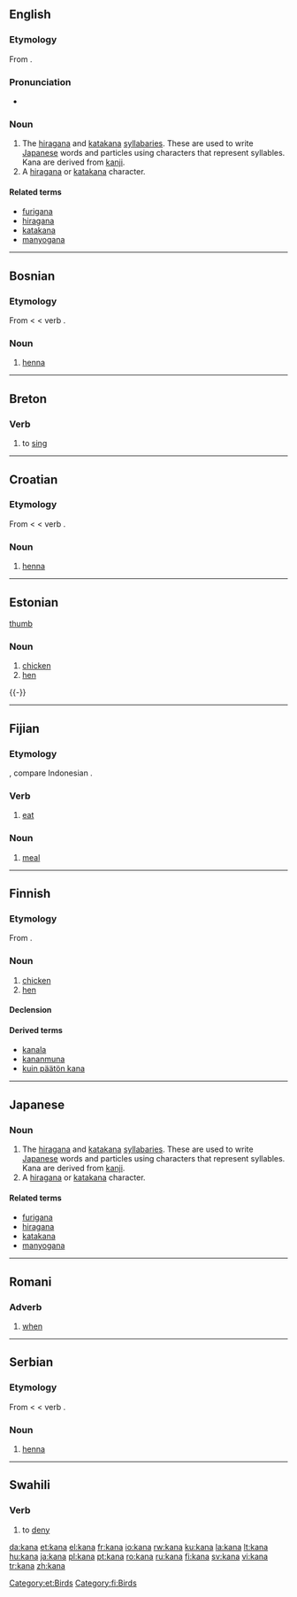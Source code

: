 ==English==
{{wikipedia}}

===Etymology===
From {{Ja.}} {{term|sc=Jpan|仮名|tr=kana||syllabary|lang=ja}}.

===Pronunciation===
*{{rhymes|ɑːnə}}

===Noun===
{{en-noun|pl=kana}}

# The [[hiragana]] and [[katakana]] [[syllabary|syllabaries]]. These are used to write [[Japanese]] words and particles using characters that represent syllables. Kana are derived from [[kanji]].
# A [[hiragana]] or [[katakana]] character.

====Related terms====
*[[furigana]]
*[[hiragana]]
*[[katakana]]
*[[manyogana]]

----

==Bosnian==

===Etymology===
From {{Turk.|bs}} {{term|kına|lang=tr}} < {{Ar.|bs}} {{term|sc=Arab|حناء|حِنَّاء|tr=hinnā'|lang=ar}} < verb {{term|sc=Arab|حنا|حَنَّأَ|tr=hann'a|lang=ar}}.

===Noun===
{{bs-noun|g=f|kane}}

# [[henna]]

----

==Breton==

===Verb===
{{infl|br|verb}}

# to [[sing]]

----


==Croatian==

===Etymology===
From {{Turk.|hr}} {{term|kına|lang=tr}} < {{Ar.|hr}} {{term|sc=Arab|حناء|حِنَّاء|tr=hinnā'|lang=ar}} < verb {{term|sc=Arab|حنا|حَنَّأَ|tr=hann'a|lang=ar}}.

===Noun===
{{hr-noun|g=f|kane}}

# [[henna]]

----

==Estonian==
[[image:Chicken portrait.jpg|thumb]]

===Noun===
{{infl|et|noun}}

# [[chicken]] 
# [[hen]]

[[Category:et:Birds]]
{{-}}
----

==Fijian==

===Etymology===
{{CO.|fj}}, compare Indonesian {{term|makan|lang=id}}.

===Verb===
{{infl|fj|verb}}

# [[eat]]

===Noun===
{{infl|fj|noun}}

# [[meal]]

----

==Finnish==

===Etymology===
From {{proto|Germanic|xano|lang=fi}}.

===Noun===
{{fi-noun|kan|type=kala}}

# [[chicken]] 
# [[hen]]

====Declension====
{{fi-decl-kala|kan}}

====Derived terms====
*[[kanala]]
*[[kananmuna]]
*[[kuin päätön kana]]

[[Category:fi:Birds]]

----

==Japanese==

===Noun===
{{ja-noun|r|hira=かな|kata=カナ|kanji=仮名}}

# The [[hiragana]] and [[katakana]] [[syllabary|syllabaries]].  These are used to write [[Japanese]] words and particles using characters that represent syllables. Kana are derived from [[kanji]].
# A [[hiragana]] or [[katakana]] character.  

====Related terms====
*[[furigana]]
*[[hiragana]]
*[[katakana]]
*[[manyogana]]

----

==Romani==

===Adverb===
{{infl|rom|adverb}}

# [[when]]

----

==Serbian==

===Etymology===
From {{Turk.|sr}} {{term|kına|lang=sr}} < {{Ar.|hr}} {{term|sc=Arab|حناء|حِنَّاء|tr=hinnā'|lang=ar}} < verb {{term|sc=Arab|حنا|حَنَّأَ|tr=hann'a|lang=ar}}.

===Noun===
{{sr-noun|g=f|pl=kane|cyr=кана}}

# [[henna]]

----

==Swahili==

===Verb===
{{infl|sw|verb}}

# to [[deny]]

[[da:kana]]
[[et:kana]]
[[el:kana]]
[[fr:kana]]
[[io:kana]]
[[rw:kana]]
[[ku:kana]]
[[la:kana]]
[[lt:kana]]
[[hu:kana]]
[[ja:kana]]
[[pl:kana]]
[[pt:kana]]
[[ro:kana]]
[[ru:kana]]
[[fi:kana]]
[[sv:kana]]
[[vi:kana]]
[[tr:kana]]
[[zh:kana]]
